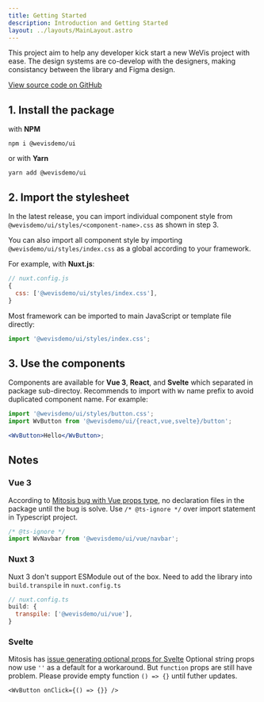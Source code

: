 ```yaml
---
title: Getting Started
description: Introduction and Getting Started
layout: ../layouts/MainLayout.astro
---
```


This project aim to help any developer kick start a new WeVis project with ease. The design systems are co-develop with the designers, making consistancy between the library and Figma design.

[View source code on GitHub](https://github.com/wevisdemo/design-systems)

## 1. Install the package

with **NPM**

```shell
npm i @wevisdemo/ui
```

or with **Yarn**

```shell
yarn add @wevisdemo/ui
```

## 2. Import the stylesheet

In the latest release, you can import individual component style from `@wevisdemo/ui/styles/<component-name>.css` as shown in step 3.

You can also import all component style by importing `@wevisdemo/ui/styles/index.css` as a global according to your framework.

For example, with **Nuxt.js**:

```js
// nuxt.config.js
{
  css: ['@wevisdemo/ui/styles/index.css'],
}
```

Most framework can be imported to main JavaScript or template file directly:

```js
import '@wevisdemo/ui/styles/index.css';
```

## 3. Use the components

Components are available for **Vue 3**, **React**, and **Svelte** which separated in package sub-directoy. Recommends to import with `Wv` name prefix to avoid duplicated component name. For example:

```jsx
import '@wevisdemo/ui/styles/button.css';
import WvButton from '@wevisdemo/ui/{react,vue,svelte}/button';

<WvButton>Hello</WvButton>;
```

## Notes

### Vue 3

According to [Mitosis bug with Vue props type](https://github.com/BuilderIO/mitosis/issues/847), no declaration files in the package until the bug is solve. Use `/* @ts-ignore */` over import statement in Typescript project.

```ts
/* @ts-ignore */
import WvNavbar from '@wevisdemo/ui/vue/navbar';
```

### Nuxt 3

Nuxt 3 don't support ESModule out of the box. Need to add the library into `build.transpile` in `nuxt.config.ts`

```js
// nuxt.config.ts
build: {
  transpile: ['@wevisdemo/ui/vue'],
}
```

### Svelte

Mitosis has [issue generating optional props for Svelte](https://github.com/BuilderIO/mitosis/issues/913) Optional string props now use `''` as a default for a workaround. But `function` props are still have problem. Please provide empty function `() => {}` until futher updates.

```svelte
<WvButton onClick={() => {}} />
```
